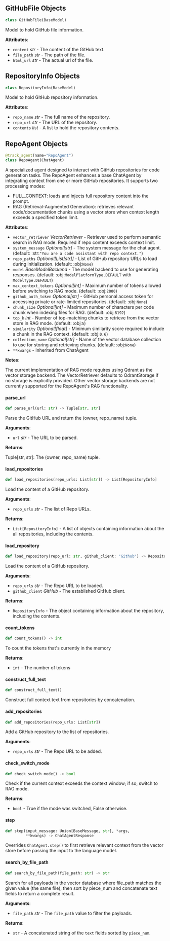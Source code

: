 <a id="camel.agents.repo_agent"></a>

<a id="camel.agents.repo_agent.GitHubFile"></a>

## GitHubFile Objects

```python
class GitHubFile(BaseModel)
```

Model to hold GitHub file information.

**Attributes**:

- `content` _str_ - The content of the GitHub text.
- `file_path` _str_ - The path of the file.
- `html_url` _str_ - The actual url of the file.

<a id="camel.agents.repo_agent.RepositoryInfo"></a>

## RepositoryInfo Objects

```python
class RepositoryInfo(BaseModel)
```

Model to hold GitHub repository information.

**Attributes**:

- `repo_name` _str_ - The full name of the repository.
- `repo_url` _str_ - The URL of the repository.
- `contents` _list_ - A list to hold the repository contents.

<a id="camel.agents.repo_agent.RepoAgent"></a>

## RepoAgent Objects

```python
@track_agent(name="RepoAgent")
class RepoAgent(ChatAgent)
```

A specialized agent designed to interact with GitHub repositories for
code generation tasks.
The RepoAgent enhances a base ChatAgent by integrating context from
one or more GitHub repositories. It supports two processing modes:
- FULL_CONTEXT: loads and injects full repository content into the
prompt.
- RAG (Retrieval-Augmented Generation): retrieves relevant
code/documentation chunks using a vector store when context
length exceeds a specified token limit.

**Attributes**:

- `vector_retriever` _VectorRetriever_ - Retriever used to
  perform semantic search in RAG mode. Required if repo content
  exceeds context limit.
- `system_message` _Optional[str]_ - The system message
  for the chat agent. (default: :str:`"You are a code assistant
  with repo context."`)
- `repo_paths` _Optional[List[str]]_ - List of GitHub repository URLs to
  load during initialization. (default: :obj:`None`)
- `model` _BaseModelBackend_ - The model backend to use for generating
  responses. (default: :obj:`ModelPlatformType.DEFAULT`
  with `ModelType.DEFAULT`)
- `max_context_tokens` _Optional[int]_ - Maximum number of tokens allowed
  before switching to RAG mode. (default: :obj:`2000`)
- `github_auth_token` _Optional[str]_ - GitHub personal access token
  for accessing private or rate-limited repositories. (default:
  :obj:`None`)
- `chunk_size` _Optional[int]_ - Maximum number of characters per code chunk
  when indexing files for RAG. (default: :obj:`8192`)
- `top_k` _int_ - Number of top-matching chunks to retrieve from the vector
  store in RAG mode. (default: :obj:`5`)
- `similarity` _Optional[float]_ - Minimum similarity score required to
  include a chunk in the RAG context. (default: :obj:`0.6`)
- `collection_name` _Optional[str]_ - Name of the vector database
  collection to use for storing and retrieving chunks. (default:
  :obj:`None`)
- `**kwargs` - Inherited from ChatAgent
  

**Notes**:

  The current implementation of RAG mode requires using Qdrant as the
  vector storage backend. The VectorRetriever defaults to QdrantStorage
  if no storage is explicitly provided. Other vector storage backends
  are not currently supported for the RepoAgent's RAG functionality.

<a id="camel.agents.repo_agent.RepoAgent.parse_url"></a>

#### parse\_url

```python
def parse_url(url: str) -> Tuple[str, str]
```

Parse the GitHub URL and return the (owner, repo_name) tuple.

**Arguments**:

- `url` _str_ - The URL to be parsed.
  

**Returns**:

  Tuple[str, str]: The (owner, repo_name) tuple.

<a id="camel.agents.repo_agent.RepoAgent.load_repositories"></a>

#### load\_repositories

```python
def load_repositories(repo_urls: List[str]) -> List[RepositoryInfo]
```

Load the content of a GitHub repository.

**Arguments**:

- `repo_urls` _str_ - The list of Repo URLs.
  

**Returns**:

- `List[RepositoryInfo]` - A list of objects containing information
  about the all repositories, including the contents.

<a id="camel.agents.repo_agent.RepoAgent.load_repository"></a>

#### load\_repository

```python
def load_repository(repo_url: str, github_client: "Github") -> RepositoryInfo
```

Load the content of a GitHub repository.

**Arguments**:

- `repo_urls` _str_ - The Repo URL to be loaded.
- `github_client` _GitHub_ - The established GitHub client.
  

**Returns**:

- `RepositoryInfo` - The object containing information
  about the repository, including the contents.

<a id="camel.agents.repo_agent.RepoAgent.count_tokens"></a>

#### count\_tokens

```python
def count_tokens() -> int
```

To count the tokens that's currently in the memory

**Returns**:

- `int` - The number of tokens

<a id="camel.agents.repo_agent.RepoAgent.construct_full_text"></a>

#### construct\_full\_text

```python
def construct_full_text()
```

Construct full context text from repositories by concatenation.

<a id="camel.agents.repo_agent.RepoAgent.add_repositories"></a>

#### add\_repositories

```python
def add_repositories(repo_urls: List[str])
```

Add a GitHub repository to the list of repositories.

**Arguments**:

- `repo_urls` _str_ - The Repo URL to be added.

<a id="camel.agents.repo_agent.RepoAgent.check_switch_mode"></a>

#### check\_switch\_mode

```python
def check_switch_mode() -> bool
```

Check if the current context exceeds the context window; if so,
switch to RAG mode.

**Returns**:

- `bool` - True if the mode was switched, False otherwise.

<a id="camel.agents.repo_agent.RepoAgent.step"></a>

#### step

```python
def step(input_message: Union[BaseMessage, str], *args,
         **kwargs) -> ChatAgentResponse
```

Overrides `ChatAgent.step()` to first retrieve relevant context
from the vector store before passing the input to the language model.

<a id="camel.agents.repo_agent.RepoAgent.search_by_file_path"></a>

#### search\_by\_file\_path

```python
def search_by_file_path(file_path: str) -> str
```

Search for all payloads in the vector database where
file_path matches the given value (the same file),
then sort by piece_num and concatenate text fields to return a
complete result.

**Arguments**:

- `file_path` _str_ - The `file_path` value to filter the payloads.
  

**Returns**:

- `str` - A concatenated string of the `text` fields sorted by
  `piece_num`.

